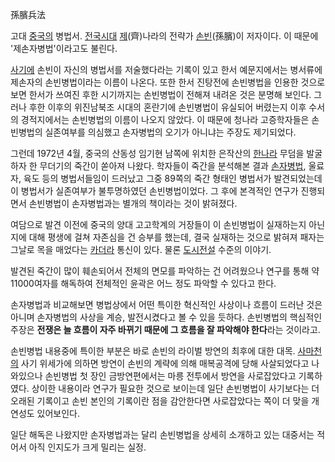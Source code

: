 孫臏兵法

고대 [[중국]]의 병법서. [[전국시대]] [[제]](齊)나라의 전략가 [[손빈]](孫臏)이 저자이다. 이 때문에 '제손자병법'이라고도 불린다.

[[사기]]에 손빈이 자신의 병법서를 저술했다라는 기록이 있고 한서 예문지에서는 병서류에 제손자의 손빈병법이라는 이름이 나온다. 또한 한서 진탕전에 손빈병법을 인용한 것으로 보면 한서가 쓰여진 후한 시기까지는 손빈병법이 전해져 내려온 것은 분명해 보인다. 그러나 후한 이후의 위진남북조 시대의 혼란기에 손빈병법이 유실되어 버렸는지 이후 수서의 경적지에서는 손빈병법의 이름이 나오지 않았다. 이 때문에 청나라 고증학자들은 손빈병법의 실존여부를 의심했고 손자병법의 오기가 아니냐는 주장도 제기되었다.

그런데 1972년 4월, 중국의 산동성 임기현 남쪽에 위치한 은작산의 [[한]]나라 무덤을 발굴하자 한 무더기의 죽간이 쏟아져 나왔다. 학자들이 죽간을 분석해본 결과 [[손자병법]], 울료자, 육도 등의 병법서들임이 드러났고 그중 89쪽의 죽간 형태인 병법서가 발견되었는데 이 병법서가 실존여부가 불투명하였던 손빈병법이었다. 그 후에  본격적인 연구가 진행되면서 손빈병법이 손자병법과는 별개의 책이라는 것이 밝혀졌다.

여담으로 발견 이전에 중국의 양대 고고학계의 거장들이 이 손빈병법이 실재하는지 아닌지에 대해 평생에 걸쳐 자존심을 건 승부를 했는데, 결국 실재하는 것으로 밝혀져 패자는 그날로 목을 매었다는 [[카더라]] 통신이 있다. 물론 [[도시전설]] 수준의 이야기.

발견된 죽간이 많이 훼손되어서 전체의 면모를 파악하는 건 어려웠으나 연구를 통해 약 11000여자를 해독하여 전체적인 윤곽은 어느 정도 파악할 수 있다고 한다.

손자병법과 비교해보면 병법상에서 어떤 특이한 혁신적인 사상이나 흐름이 드러난 것은 아니며 손자병법의 사상을 계승, 발전시켰다고 볼 수 있을 듯하다. 손빈병법의 핵심적인 주장은 '''전쟁은 늘 흐름이 자주 바뀌기 때문에 그 흐름을 잘 파악해야 한다'''라는 것이라고.

손빈병법 내용중에 특이한 부분은 바로 손빈의 라이벌 방연의 최후에 대한 대목. [[사마천]]의 사기 위세가에 의하면 방연이 손빈의 계략에 의해 매복공격에 당해 사살되었다고 나와있으나 손빈병법 첫 장인 금방연편에서는 마릉 전투에서 방연을 사로잡았다고 기록하였다. 상이한 내용이라 연구가 필요한 것으로 보이는데 일단 손빈병법이 사기보다는 더 오래된 기록이고 손빈 본인의 기록이란 점을 감안한다면 사로잡았다는 쪽이 더 맞을 개연성도 있어보인다.

일단 해독은 나왔지만 손자병법과는 달리 손빈병법을 상세히 소개하고 있는 대중서는 적어서 아직 인지도가 크게 밀리는 실정.
